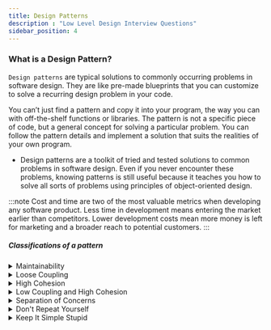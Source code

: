 ```yaml
---
title: Design Patterns
description : "Low Level Design Interview Questions"
sidebar_position: 4
---
```


### What is a Design Pattern?
`Design patterns` are typical solutions to commonly occurring problems in software design. They are like pre-made blueprints that you can customize to solve a recurring design problem in your code.

You can’t just find a pattern and copy it into your program, the way you can with off-the-shelf functions or libraries. The
pattern is not a specific piece of code, but a general concept for solving a particular problem. You can follow the pattern
details and implement a solution that suits the realities of your own program.

- Design patterns are a toolkit of tried and tested solutions to common problems in software design. Even if you never
  encounter these problems, knowing patterns is still useful because it teaches you how to solve all sorts of problems using principles of object-oriented design.

:::note
Cost and time are two of the most valuable metrics when
developing any software product. Less time in development
means entering the market earlier than competitors. Lower
development costs mean more money is left for marketing and
a broader reach to potential customers.
:::

##### Classifications of a pattern

<details>
<summary>Maintainability</summary>
- A good design should be maintainable, i.e. it should be designed in a way that it is easy to fix the bugs.
- It should be easy to understand and modify.
</details>

<details>
<summary>Loose Coupling</summary>
- A good design should have loose coupling between various modules.
- Loose coupling means that the modules are not dependent on each other.
- This makes the design more extensible and maintainable.
</details>

<details>
<summary>High Cohesion</summary>
- A good design should have high cohesion between various modules.
- High cohesion means that the code within a single module is highly related.
- This makes the design more extensible and maintainable.
</details>

<details>
<summary>Low Coupling and High Cohesion</summary>
- Low coupling and high cohesion are two important features of a good design.
- Low coupling means that the modules are not dependent on each other.
- High cohesion means that the code within a single module is highly related.
- Low coupling and high cohesion make the design more extensible and maintainable.
</details>

<details>
<summary>Separation of Concerns</summary>
- A good design should have separation of concerns.
- Separation of concerns means that the code should be divided into different modules based on what they do so that each module is responsible for a single functionality.
- This makes the design more extensible and maintainable.
</details>

<details>
<summary>Don't Repeat Yourself</summary>
- A good design should follow the don't repeat yourself principle.
- Don't repeat yourself principle means that the code should not be repeated.
- Instead, it should be abstracted into a common method or class.
- This makes the design more extensible and maintainable.
</details>

<details>
<summary>Keep It Simple Stupid</summary>
- A good design should follow the keep it simple stupid principle.
- Keep it simple stupid principle means that the design should be simple.
- This makes the design more extensible and maintainable.
</details>

